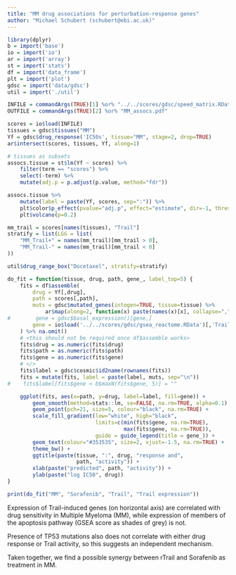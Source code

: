 ```yaml
---
title: "MM drug associations for perturbation-response genes"
author: "Michael Schubert (schubert@ebi.ac.uk)"
---
```


```r
library(dplyr)
b = import('base')
io = import('io')
ar = import('array')
st = import('stats')
df = import('data_frame')
plt = import('plot')
gdsc = import('data/gdsc')
util = import('./util')

INFILE = commandArgs(TRUE)[1] %or% "../../scores/gdsc/speed_matrix.RData"
OUTFILE = commandArgs(TRUE)[2] %or% "MM_assocs.pdf"

scores = io$load(INFILE)
tissues = gdsc$tissues("MM")
Yf = gdsc$drug_response('IC50s', tissue="MM", stage=2, drop=TRUE)
ar$intersect(scores, tissues, Yf, along=1)

# tissues as subsets
assocs.tissue = st$lm(Yf ~ scores) %>%
    filter(term == "scores") %>%
    select(-term) %>%
    mutate(adj.p = p.adjust(p.value, method="fdr"))
```

```r
assocs.tissue %>%
    mutate(label = paste(Yf, scores, sep=":")) %>%
    plt$color$p_effect(pvalue="adj.p", effect="estimate", dir=-1, thresh=0.2) %>%
    plt$volcano(p=0.2)
```

```r
mm_trail = scores[names(tissues), "Trail"]
stratify = list(LGG = list(
    "MM_Trail+" = names(mm_trail)[mm_trail > 0],
    "MM_Trail-" = names(mm_trail)[mm_trail < 0]
))

util$drug_range_box("Docetaxel", stratify=stratify)
```

<!--
```r
#TODO: volcano of diff trail genes + trail pathway exp, show is diff?
```
-->

```r
do_fit = function(tissue, drug, path, gene_, label_top=5) {
    fits = df$assemble(
        drug = Yf[,drug],
        path = scores[,path],
        muts = gdsc$mutated_genes(intogen=TRUE, tissue=tissue) %>%
            ar$map(along=2, function(x) paste(names(x)[x], collapse=",")),
#        gene = gdsc$basal_expression()[gene,]
        gene = io$load('../../scores/gdsc/gsea_reactome.RData')[,'Trail']
    ) %>% na.omit()
    # <this should not be required once df$assemble works>
    fits$drug = as.numeric(fits$drug)
    fits$path = as.numeric(fits$path)
    fits$gene = as.numeric(fits$gene)
    # </>
    fits$label = gdsc$cosmic$id2name(rownames(fits))
    fits = mutate(fits, label = paste(label, muts, sep="\n"))
#    fits$label[fits$gene < b$maxN(fits$gene, 5)] = ""

    ggplot(fits, aes(x=path, y=drug, label=label, fill=gene)) +
        geom_smooth(method=stats::lm, se=FALSE, na.rm=TRUE, alpha=0.1) +
        geom_point(pch=21, size=5, colour="black", na.rm=TRUE) +
        scale_fill_gradient(low="white", high="black",
                            limits=c(min(fits$gene, na.rm=TRUE),
                                     max(fits$gene, na.rm=TRUE)),
                            guide = guide_legend(title = gene_)) +
        geom_text(colour="#353535", size=2, vjust=-1.5, na.rm=TRUE) +
        theme_bw() +
        ggtitle(paste(tissue, ":", drug, "response and",
                      path, "activity")) +
        xlab(paste("predicted", path, "activity")) +
        ylab(paste("log IC50", drug))
}

print(do_fit("MM", "Sorafenib", "Trail", "Trail expression"))
```

Expression of Trail-induced genes (on horizontal axis) are
correlated with drug sensitivity in Multiple Myeloma (MM),
while expression of members of the apoptosis pathway (GSEA score
as shades of grey) is not.

Presence of TP53 mutations also does not correlate with either
drug response or Trail activity, so this suggests an independent
mechanism.

Taken together, we find a possible synergy between rTrail and Sorafenib
as treatment in MM.
